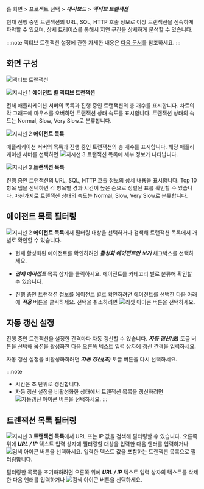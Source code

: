 홈 화면 > 프로젝트 선택 > ***대시보드*** > ***액티브 트랜잭션***

현재 진행 중인 트랜잭션의 URL, SQL, HTTP 호출 정보로 이상 트랜잭션을 신속하게 파악할 수 있으며, 상세 트레이스를 통해서 지연 구간을 상세하게 분석할 수 있습니다.

:::note
액티브 트랜잭션 설정에 관한 자세한 내용은 [다음 문서](active-transactions)를 참조하세요.
:::

## 화면 구성

![액티브 트랜잭션](/img/dashboard-active-transaction.png)

![지시선 1](/img/number-01.png) **에이전트 별 액티브 트랜잭션**

전체 애플리케이션 서버의 목록과 진행 중인 트랜잭션의 총 개수를 표시합니다. 차트의 각 그래프에 마우스를 오버하면 트랜잭션 상태 속도를 표시합니다. 트랜잭션 상태의 속도는 <span class='normal'>Normal</span>, <span class='slow'>Slow</span>, <span class='vslow'>Very Slow</span>로 분류합니다.

![지시선 2](/img/number-02.png) **에이전트 목록**

애플리케이션 서버의 목록과 진행 중인 트랜잭션의 총 개수를 표시합니다. 해당 애플리케이션 서버를 선택하면 ![지시선 3](/img/number-03.png) 트랜잭션 목록에 세부 정보가 나타납니다.

![지시선 3](/img/number-03.png) **트랜잭션 목록**

진행 중인 트랜잭션의 URL, SQL, HTTP 호출 정보의 상세 내용을 표시합니다. Top 10 항목 탭을 선택하면 각 항목별 경과 시간이 높은 순으로 정렬된 표를 확인할 수 있습니다. 마찬가지로 트랜잭션 상태의 속도는 <span class='normal'>Normal</span>, <span class='slow'>Slow</span>, <span class='vslow'>Very Slow</span>로 분류합니다.

## 에이전트 목록 필터링

![지시선 2](/img/number-02.png) **에이전트 목록**에서 필터링 대상을 선택하거나 검색해 트랜잭션 목록에서 개별로 확인할 수 있습니다. 

* 현재 활성화된 에이전트를 확인하려면 ***활성화 에이전트만 보기*** 체크박스를 선택하세요.

* ***전체 에이전트*** 목록 상자를 클릭하세요. 에이전트를 카테고리 별로 분류해 확인할 수 있습니다.

* 진행 중인 트랜잭션 정보를 에이전트 별로 확인하려면 에이전트를 선택한 다음 아래에 ***적용*** 버튼을 클릭하세요. 선택을 취소하려면 ![리셋 아이콘](/img/ico-reset.svg) 버튼을 선택하세요.

## 자동 갱신 설정

진행 중인 트랜잭션을 설정한 간격마다 자동 갱신할 수 있습니다. ***자동 갱신(초)*** 토글 버튼을 선택해 옵션을 활성화한 다음 오른쪽 텍스트 입력 상자에 갱신 간격을 입력하세요.

자동 갱신 설정을 비활성화하려면 ***자동 갱신(초)*** 토글 버튼을 다시 선택하세요.

:::note
* 시간은 초 단위로 갱신합니다.
* 자동 갱신 설정을 비활성화한 상태에서 트랜잭션 목록을 갱신하려면 ![자동갱신 아이콘](/img/ico-refresh.png) 버튼을 선택하세요.
:::

## 트랜잭션 목록 필터링

![지시선 3](/img/number-03.png) **트랜잭션 목록**에서 URL 또는 IP 값을 검색해 필터링할 수 있습니다. 오른쪽 위에 ***URL / IP*** 텍스트 입력 상자에 필터링할 대상을 입력한 다음 엔터를 입력하거나 ![검색 아이콘](/img/ico-search.svg) 버튼을 선택하세요. 입력한 텍스트 값을 포함하는 트랜잭션 목록으로 필터링합니다.

필터링한 목록을 초기화하려면 오른쪽 위에 ***URL / IP*** 텍스트 입력 상자의 텍스트를 삭제한 다음 엔터를 입력하거나 ![검색 아이콘](/img/ico-search.svg) 버튼을 선택하세요.